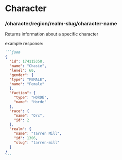 # Character

### /character/region/realm-slug/character-name

Returns information about a specific character

example response:

````markdown
```json
{
  "id": 174115358,
  "name": "Chasie",
  "level": 60,
  "gender": {
  "type": "FEMALE",
  "name": "Female"
  },
  "faction": {
    "type": "HORDE",
    "name": "Horde"
  },
  "race": {
    "name": "Orc",
    "id": 2
  },
  "realm": {
    "name": "Tarren Mill",
    "id": 1306,
    "slug": "tarren-mill"
  }
}
```